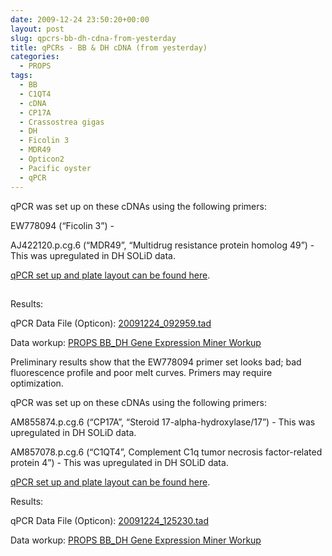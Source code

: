 ```yaml
---
date: 2009-12-24 23:50:20+00:00
layout: post
slug: qpcrs-bb-dh-cdna-from-yesterday
title: qPCRs - BB & DH cDNA (from yesterday)
categories:
  - PROPS
tags:
  - BB
  - C1QT4
  - cDNA
  - CP17A
  - Crassostrea gigas
  - DH
  - Ficolin 3
  - MDR49
  - Opticon2
  - Pacific oyster
  - qPCR
---
```


qPCR was set up on these cDNAs using the following primers:

EW778094 ("Ficolin 3") -

AJ422120.p.cg.6 ("MDR49", "Multidrug resistance protein homolog 49") - This was upregulated in DH SOLiD data.

[qPCR set up and plate layout can be found here](https://eagle.fish.washington.edu/Arabidopsis/Notebook%20Workup%20Files/20091224-02.jpg).



## 



Results:

qPCR Data File (Opticon): [20091224_092959.tad](https://eagle.fish.washington.edu/Arabidopsis/qPCR/Opticon/20091224_092959.tad)

Data workup: [PROPS BB_DH Gene Expression Miner Workup](https://docs.google.com/spreadsheet/ccc?key=0AmS_90rPaQMzdHNfWS1oUHUxNFNwci1zcmhhWjhzZnc&usp=sharing)

Preliminary results show that the EW778094 primer set looks bad; bad fluorescence profile and poor melt curves. Primers may require optimization.





qPCR was set up on these cDNAs using the following primers:

AM855874.p.cg.6 ("CP17A", "Steroid 17-alpha-hydroxylase/17") - This was upregulated in DH SOLiD data.

AM857078.p.cg.6 ("C1QT4", Complement C1q tumor necrosis factor-related protein 4") - This was upregulated in DH SOLiD data.

[qPCR set up and plate layout can be found here](https://eagle.fish.washington.edu/Arabidopsis/Notebook%20Workup%20Files/20091224-03.jpg).

Results:

qPCR Data File (Opticon): [20091224_125230.tad](https://eagle.fish.washington.edu/Arabidopsis/qPCR/Opticon/20091224_125230.tad)

Data workup: [PROPS BB_DH Gene Expression Miner Workup](https://docs.google.com/spreadsheet/ccc?key=0AmS_90rPaQMzdHNfWS1oUHUxNFNwci1zcmhhWjhzZnc&usp=sharing)


